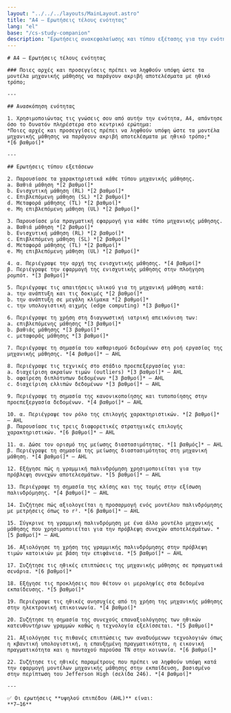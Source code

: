 ```yaml
---
layout: "../../../layouts/MainLayout.astro"
title: "A4 – Ερωτήσεις τέλους ενότητας"
lang: "el"
base: "/cs-study-companion"
description: "Ερωτήσεις ανακεφαλαίωσης και τύπου εξέτασης για την ενότητα A4 – Μηχανική Μάθηση."
---
```


<article className="prose prose-lg prose-slate max-w-none">

    # A4 – Ερωτήσεις τέλους ενότητας

    ### Ποιες αρχές και προσεγγίσεις πρέπει να ληφθούν υπόψη ώστε τα μοντέλα μηχανικής μάθησης να παράγουν ακριβή αποτελέσματα με ηθικό τρόπο;

    ---

    ## Ανασκόπηση ενότητας

    1. Χρησιμοποιώντας τις γνώσεις σου από αυτήν την ενότητα, A4, απάντησε όσο το δυνατόν πληρέστερα στο κεντρικό ερώτημα:
    *Ποιες αρχές και προσεγγίσεις πρέπει να ληφθούν υπόψη ώστε τα μοντέλα μηχανικής μάθησης να παράγουν ακριβή αποτελέσματα με ηθικό τρόπο;*
    *[6 βαθμοί]*

    ---

    ## Ερωτήσεις τύπου εξετάσεων

    2. Παρουσίασε τα χαρακτηριστικά κάθε τύπου μηχανικής μάθησης.
    a. Βαθιά μάθηση *[2 βαθμοί]*
    b. Ενισχυτική μάθηση (RL) *[2 βαθμοί]*
    c. Επιβλεπόμενη μάθηση (SL) *[2 βαθμοί]*
    d. Μεταφορά μάθησης (TL) *[2 βαθμοί]*
    e. Μη επιβλεπόμενη μάθηση (UL) *[2 βαθμοί]*

    3. Παρουσίασε μία πραγματική εφαρμογή για κάθε τύπο μηχανικής μάθησης.
    a. Βαθιά μάθηση *[2 βαθμοί]*
    b. Ενισχυτική μάθηση (RL) *[2 βαθμοί]*
    c. Επιβλεπόμενη μάθηση (SL) *[2 βαθμοί]*
    d. Μεταφορά μάθησης (TL) *[2 βαθμοί]*
    e. Μη επιβλεπόμενη μάθηση (UL) *[2 βαθμοί]*

    4. α. Περιέγραψε την αρχή της ενισχυτικής μάθησης. *[4 βαθμοί]*
    β. Περιέγραψε την εφαρμογή της ενισχυτικής μάθησης στην πλοήγηση ρομπότ. *[3 βαθμοί]*

    5. Περιέγραψε τις απαιτήσεις υλικού για τη μηχανική μάθηση κατά:
    a. την ανάπτυξη και τις δοκιμές *[2 βαθμοί]*
    b. την ανάπτυξη σε μεγάλη κλίμακα *[2 βαθμοί]*
    c. την υπολογιστική αιχμής (edge computing) *[3 βαθμοί]*

    6. Περιέγραψε τη χρήση στη διαγνωστική ιατρική απεικόνιση των:
    a. επιβλεπόμενης μάθησης *[3 βαθμοί]*
    b. βαθιάς μάθησης *[3 βαθμοί]*
    c. μεταφοράς μάθησης *[3 βαθμοί]*

    7. Περιέγραψε τη σημασία του καθαρισμού δεδομένων στη ροή εργασίας της μηχανικής μάθησης. *[4 βαθμοί]* – AHL

    8. Περιέγραψε τις τεχνικές στο στάδιο προεπεξεργασίας για:
    a. διαχείριση ακραίων τιμών (outliers) *[3 βαθμοί]* – AHL
    b. αφαίρεση διπλότυπων δεδομένων *[3 βαθμοί]* – AHL
    c. διαχείριση ελλιπών δεδομένων *[3 βαθμοί]* – AHL

    9. Περιέγραψε τη σημασία της κανονικοποίησης και τυποποίησης στην προεπεξεργασία δεδομένων. *[4 βαθμοί]* – AHL

    10. α. Περιέγραψε τον ρόλο της επιλογής χαρακτηριστικών. *[2 βαθμοί]* – AHL
    β. Παρουσίασε τις τρεις διαφορετικές στρατηγικές επιλογής χαρακτηριστικών. *[6 βαθμοί]* – AHL

    11. α. Δώσε τον ορισμό της μείωσης διαστασιμότητας. *[1 βαθμός]* – AHL
    β. Περιέγραψε τη σημασία της μείωσης διαστασιμότητας στη μηχανική μάθηση. *[4 βαθμοί]* – AHL

    12. Εξήγησε πώς η γραμμική παλινδρόμηση χρησιμοποιείται για την πρόβλεψη συνεχών αποτελεσμάτων. *[5 βαθμοί]* – AHL

    13. Περιέγραψε τη σημασία της κλίσης και της τομής στην εξίσωση παλινδρόμησης. *[4 βαθμοί]* – AHL

    14. Συζήτησε πώς αξιολογείται η προσαρμογή ενός μοντέλου παλινδρόμησης με μετρήσεις όπως το r². *[6 βαθμοί]* – AHL

    15. Σύγκρινε τη γραμμική παλινδρόμηση με ένα άλλο μοντέλο μηχανικής μάθησης που χρησιμοποιείται για την πρόβλεψη συνεχών αποτελεσμάτων. *[5 βαθμοί]* – AHL

    16. Αξιολόγησε τη χρήση της γραμμικής παλινδρόμησης στην πρόβλεψη τιμών κατοικιών με βάση την επιφάνεια. *[5 βαθμοί]* – AHL

    17. Συζήτησε τις ηθικές επιπτώσεις της μηχανικής μάθησης σε πραγματικά σενάρια. *[6 βαθμοί]*

    18. Εξήγησε τις προκλήσεις που θέτουν οι μεροληψίες στα δεδομένα εκπαίδευσης. *[5 βαθμοί]*

    19. Περιέγραψε τις ηθικές ανησυχίες από τη χρήση της μηχανικής μάθησης στην ηλεκτρονική επικοινωνία. *[4 βαθμοί]*

    20. Συζήτησε τη σημασία της συνεχούς επαναξιολόγησης των ηθικών κατευθυντήριων γραμμών καθώς η τεχνολογία εξελίσσεται. *[5 βαθμοί]*

    21. Αξιολόγησε τις πιθανές επιπτώσεις των αναδυόμενων τεχνολογιών όπως η κβαντική υπολογιστική, η επαυξημένη πραγματικότητα, η εικονική πραγματικότητα και η πανταχού παρούσα ΤΝ στην κοινωνία. *[6 βαθμοί]*

    22. Συζήτησε τις ηθικές παραμέτρους που πρέπει να ληφθούν υπόψη κατά την εφαρμογή μοντέλων μηχανικής μάθησης στην εκπαίδευση, βασισμένο στην περίπτωση του Jefferson High (σελίδα 246). *[4 βαθμοί]*

    ---

    ✅ Οι ερωτήσεις **υψηλού επιπέδου (AHL)** είναι:
    **7–16**

</article>
